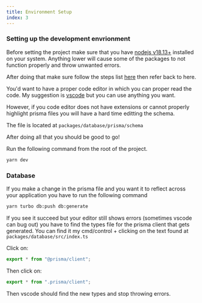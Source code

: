 ```yaml
---
title: Environment Setup
index: 3
---
```


### Setting up the development envrionment

Before setting the project make sure that you have [nodejs v18.13+](https://nodejs.dev) installed on your system. Anything lower will cause some of the packages to not function properly and throw unwanted errors.

After doing that make sure follow the steps list [here](/docs/getting-started/setup) then refer back to here.

You'd want to have a proper code editor in which you can proper read the code. My suggestion is [vscode](https://code.visualstudio.com) but you can use anything you want.

However, if you code editor does not have extensions or cannot properly highlight prisma files you will have a hard time editting the schema.

The file is located at `packages/database/prisma/schema`

After doing all that you should be good to go!

Run the following command from the root of the project.

```bash
yarn dev
```

### Database

If you make a change in the prisma file and you want it to reflect across your application you have to run the following command

```bash
yarn turbo db:push db:generate
```

If you see it succeed but your editor still shows errors (sometimes vscode can bug out) you have to find the types file for the prisma client that gets generated. You can find it my cmd/control + clicking on the text found at `packages/database/src/index.ts`

Click on:

```ts
export * from "@prisma/client";
```

Then click on:

```ts
export * from ".prisma/client";
```

Then vscode should find the new types and stop throwing errors.
